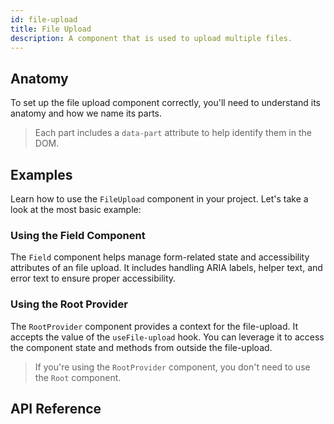 ```yaml
---
id: file-upload
title: File Upload
description: A component that is used to upload multiple files.
---
```


<ComponentPreview id="FileUpload" />

## Anatomy

To set up the file upload component correctly, you'll need to understand its anatomy and how we name
its parts.

> Each part includes a `data-part` attribute to help identify them in the DOM.

<Anatomy id="file-upload" />

## Examples

Learn how to use the `FileUpload` component in your project. Let's take a look at the most basic
example:

<Example id="basic" />

### Using the Field Component

The `Field` component helps manage form-related state and accessibility attributes of an file upload.
It includes handling ARIA labels, helper text, and error text to ensure proper accessibility.

<Example id="with-field" />

### Using the Root Provider

The `RootProvider` component provides a context for the file-upload. It accepts the value of the `useFile-upload` hook.
You can leverage it to access the component state and methods from outside the file-upload.

<Example id="root-provider" />

> If you're using the `RootProvider` component, you don't need to use the `Root` component.

## API Reference

<ComponentTypes id="file-upload" />
